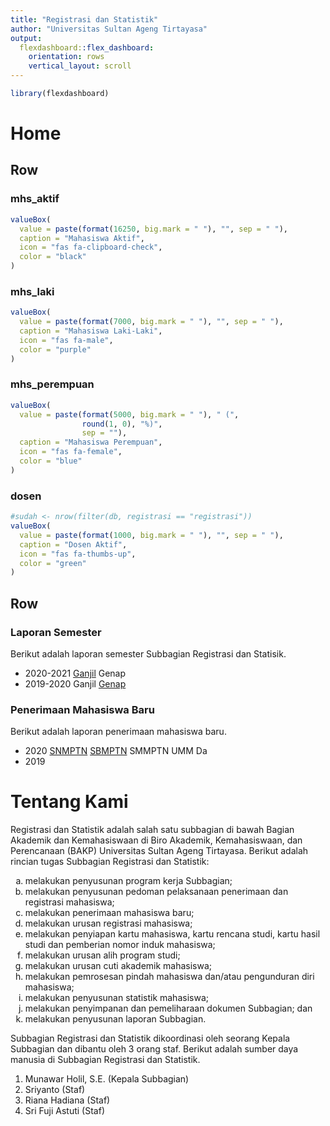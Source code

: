 ```yaml
---
title: "Registrasi dan Statistik"
author: "Universitas Sultan Ageng Tirtayasa"
output: 
  flexdashboard::flex_dashboard:
    orientation: rows
    vertical_layout: scroll
---
```


```r
library(flexdashboard)
```

Home
===

Row
-----------------------------------------------------------------------

### mhs_aktif {.value-box}

```r

valueBox(
  value = paste(format(16250, big.mark = " "), "", sep = " "),
  caption = "Mahasiswa Aktif",
  icon = "fas fa-clipboard-check",
  color = "black"
)
```

### mhs_laki {.value-box}

```r

valueBox(
  value = paste(format(7000, big.mark = " "), "", sep = " "),
  caption = "Mahasiswa Laki-Laki",
  icon = "fas fa-male",
  color = "purple"
)
```

### mhs_perempuan {.value-box}

```r
valueBox(
  value = paste(format(5000, big.mark = " "), " (", 
                round(1, 0), "%)",
                sep = ""),
  caption = "Mahasiswa Perempuan",
  icon = "fas fa-female",
  color = "blue"
)
```

### dosen {.value-box}

```r
#sudah <- nrow(filter(db, registrasi == "registrasi"))
valueBox(
  value = paste(format(1000, big.mark = " "), "", sep = " "),
  caption = "Dosen Aktif",
  icon = "fas fa-thumbs-up",
  color = "green"
)
```


Row
---

### **Laporan Semester**

Berikut adalah laporan semester Subbagian Registrasi dan Statisik.

- 2020-2021 [Ganjil](https://202101.netlify.app){target="_blank"} Genap
- 2019-2020 Ganjil [Genap](https://192002.netlify.app){target="_blank"}

### **Penerimaan Mahasiswa Baru**

Berikut adalah laporan penerimaan mahasiswa baru.

- 2020 [SNMPTN](https://pmb20.netlify.app){target="_blank"} [SBMPTN](https://sbm20.netlify.app){target="_blank"} SMMPTN UMM Da
- 2019

Tentang Kami
===

Registrasi dan Statistik adalah salah satu subbagian di bawah Bagian Akademik dan Kemahasiswaan di Biro Akademik, Kemahasiswaan, dan Perencanaan (BAKP) Universitas Sultan Ageng Tirtayasa. Berikut adalah rincian tugas Subbagian Registrasi dan Statistik:

a. melakukan penyusunan program kerja Subbagian;
b. melakukan penyusunan pedoman pelaksanaan penerimaan dan registrasi mahasiswa;
c. melakukan penerimaan mahasiswa baru;
d. melakukan urusan registrasi mahasiswa;
e. melakukan penyiapan kartu mahasiswa, kartu rencana studi, kartu hasil studi dan pemberian nomor induk mahasiswa;
f. melakukan urusan alih program studi;
g. melakukan urusan cuti akademik mahasiswa;
h. melakukan pemrosesan pindah mahasiswa dan/atau pengunduran diri mahasiswa;
i. melakukan penyusunan statistik mahasiswa;
j. melakukan penyimpanan dan pemeliharaan dokumen Subbagian; dan
k. melakukan penyusunan laporan Subbagian.

Subbagian Registrasi dan Statistik dikoordinasi oleh seorang Kepala Subbagian dan dibantu oleh 3 orang staf. Berikut adalah sumber daya manusia di Subbagian Registrasi dan Statistik.

1. Munawar Holil, S.E. (Kepala Subbagian)
2. Sriyanto (Staf)
3. Riana Hadiana (Staf)
4. Sri Fuji Astuti (Staf)
